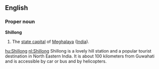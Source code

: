 ==English==
===Proper noun===
'''Shillong'''
#The [[state capital]] of [[Meghalaya]] ([[India]]).

[[hu:Shillong]]
[[nl:Shillong]]
Shillong is a lovely hill station and a popular tourist destination in North Eastern India.  It is about 100 kilometers from Guwahati and is accessible by car or bus and by helicopters.